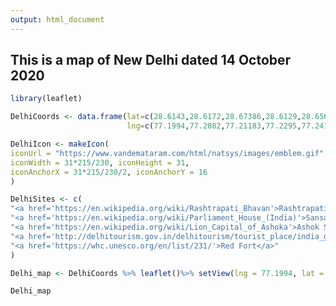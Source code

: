 ---
output: html_document
---

## This is a map of New Delhi dated 14 October 2020


```{r message=FALSE,warning=FALSE,echo=FALSE}
library(leaflet)

DelhiCoords <- data.frame(lat=c(28.6143,28.6172,28.67386,28.6129,28.6562),
                          lng=c(77.1994,77.2082,77.21183,77.2295,77.2410))

DelhiIcon <- makeIcon(
iconUrl = "https://www.vandemataram.com/html/natsys/images/emblem.gif",
iconWidth = 31*215/230, iconHeight = 31,
iconAnchorX = 31*215/230/2, iconAnchorY = 16
)

DelhiSites <- c(
"<a href='https://en.wikipedia.org/wiki/Rashtrapati_Bhavan'>Rashtrapati Bhawan</a>",
"<a href='https://en.wikipedia.org/wiki/Parliament_House_(India)'>Sansad Bhawan</a>",
"<a href='https://en.wikipedia.org/wiki/Lion_Capital_of_Ashoka'>Ashok Stambh</a>",
"<a href='http://delhitourism.gov.in/delhitourism/tourist_place/india_gate.jsp'>India Gate</a>",
"<a href='https://whc.unesco.org/en/list/231/'>Red Fort</a>"
)

Delhi_map <- DelhiCoords %>% leaflet()%>% setView(lng = 77.1994, lat = 28.6143, zoom = 12) %>% addTiles() %>% addMarkers(icon=DelhiIcon, popup = DelhiSites)

Delhi_map
```

